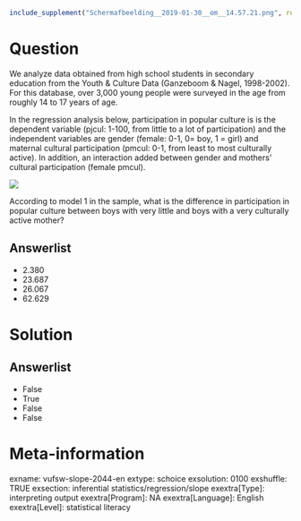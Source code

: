 ```r
include_supplement("Schermafbeelding__2019-01-30__om__14.57.21.png", recursive = TRUE)
```

Question
========
We analyze data obtained from high school students in secondary education from the Youth & Culture Data (Ganzeboom & Nagel, 1998-2002). For this database, over 3,000 young people were surveyed in the age from roughly 14 to 17 years of age.    
  
In the regression analysis below, participation in popular culture is is the dependent variable (pjcul: 1-100, from little to a lot of participation) and the independent variables are gender (female: 0-1, 0= boy, 1 = girl) and maternal cultural participation (pmcul: 0-1, from least to most culturally active). In addition, an interaction added between gender and mothers' cultural participation (female pmcul).  
  
![](Schermafbeelding__2019-01-30__om__14.57.21.png)
  
According to model 1 in the sample, what is the difference in participation in popular culture between boys with very little and boys with a very culturally active mother?

Answerlist
----------
* 2.380
* 23.687
* 26.067
* 62.629

Solution
========

Answerlist
----------
* False
* True
* False
* False

Meta-information
================
exname: vufsw-slope-2044-en
extype: schoice
exsolution: 0100
exshuffle: TRUE
exsection: inferential statistics/regression/slope
exextra[Type]: interpreting output
exextra[Program]: NA
exextra[Language]: English
exextra[Level]: statistical literacy

